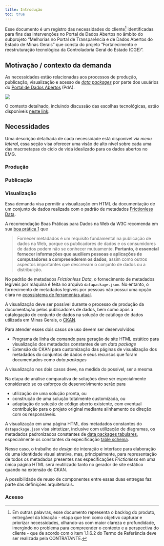 ```yaml
---
title: Introdução
toc: true
---
```


Esse documento é um registro das necessidades do cliente[^1] identificadas para fins das intervenções no Portal de Dados Abertos no âmbito do subprojeto “Melhorias no Portal de Transparência e de Dados Abertos do Estado de Minas Gerais” que consta do projeto “Fortalecimento e reestruturação tecnológica da Controladoria Geral do Estado (CGE)”.

[^1]: Em outras palavras, esse documento representa o backlog do produto, entregável da Ideação - etapa que tem como objetivo capturar e priorizar necessidades, olhando-as com maior clareza e profundidade, imergindo no problema para compreender o contexto e a perspectiva do cliente - que de acordo com o item 1.1.6.2 do Termo de Referência deve ser realizada pela CONTRATANTE. 


## Motivação / contexto da demanda

As necessidades estão relacionadas aos processos de produção, publicação, visualização e acesso de [_data packages_](glossario#data-package) por parte dos usuários do [Portal de Dados Abertos](https://dados.mg.gov.br/) (PdA).

![](static/20220428T150210.drawio.svg)

O contexto detalhado, incluindo discussão das escolhas tecnológicas, estão disponíveis [neste link](motivacao-contexto.qmd).

## Necessidades

Uma descrição detalhada de cada necessidade está disponível via _menu lateral_, essa seção visa oferecer uma visão de alto nível sobre cada uma das macroetapas do ciclo de vida idealizado para os dados abertos no EMG.

### Produção

### Publicação

### Visualização

Essa demanda visa permitir a visualização em HTML da documentação de um conjunto de dados realizada com o padrão de metadados [Frictionless Data](https://specs.frictionlessdata.io/).

:::{.callout-note}
A recomendação Boas Práticas para Dados na Web da W3C recomenda em sua [boa prática 1](https://w3c.br/traducoes/DWBP-pt-br/#ProvideMetadata) que

> Fornecer metadados é um requisito fundamental na publicação de dados na Web, porque os publicadores de dados e os consumidores de dados podem não se conhecer mutuamente. __Portanto, é essencial fornecer informações que auxiliem pessoas e aplicações de computadores a compreenderem os dados__, assim como outros aspectos importantes que descrevam o conjunto de dados ou a distribuição.

No padrão de metadados _Frictionless Data_, o fornecimento de metadados legíveis por máquina é feita no arquivo `datapackage.json`. No entanto, o fornecimento de metadados legíveis por pessoas não possui uma opção clara no [ecossistema de ferramentas atual](https://frictionlessdata.io/).
:::

A visualização deve ser possível durante o processo de produção da documentação pelos publicadores de dados, bem como após a catalogação do conjunto de dados na solução de catálogo de dados utilizada em Minas Gerais, o [CKAN](https://ckan.org/).

Para atender esses dois casos de uso devem ser desenvolvidos:

- Programa de linha de comando para geração de site HTML estático para visualização dos metadados constantes de um _data package_ 
- Extensão do CKAN para customização das páginas de visualização dos metadados do conjuntos de dados e seus recursos que foram documentados como _data packages_

A visualização nos dois casos deve, na medida do possível, ser a mesma.

:::{.callout-important}
Na etapa de análise comparativa de soluções deve ser especialmente considerado se os esforços de desenvolvimento serão para 

- utilização de uma solução pronta, ou
- construção de uma solução totalmente customizada, ou 
- adaptação de solução de código aberto existente, com eventual contribuição para o projeto original mediante alinhamento de direção com os responsáveis.
:::

A visualização em uma página HTML dos metadados constantes do `datapackage.json` visa sintetizar, inclusive com utilização de diagramas, os metadados padronizados constantes de [data packages tabulares](https://frictionlessdata.io/data-package/#the-data-package-suite-of-specifications), especialmente os constantes da especificação [table schema](https://specs.frictionlessdata.io/table-schema/#language).

Nesse caso, o trabalho de _design_ de interação e interface para elaboração de uma identidade visual atrativa, mas, principalmente, para representação de todos os metadados presentes nas especificações _Frictionless_ em uma única página HTML será reutilizado tanto no gerador de site estático quando na extensão do CKAN.

A possibilidade de reuso de componentes entre essas duas entregas faz parte das definições arquiteturais.

### Acesso

